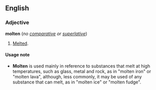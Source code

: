 ==English==
===Adjective===
'''molten''' (''no [[comparative]] or [[superlative]]'')

#[[Melt]]ed.

====Usage note====
*'''Molten''' is used mainly in reference to substances that melt at high temperatures, such as glass, metal and rock, as in "molten iron" or "molten lava", although, less commonly, it may be used of any substance that can melt, as in "molten ice" or "molten fudge".